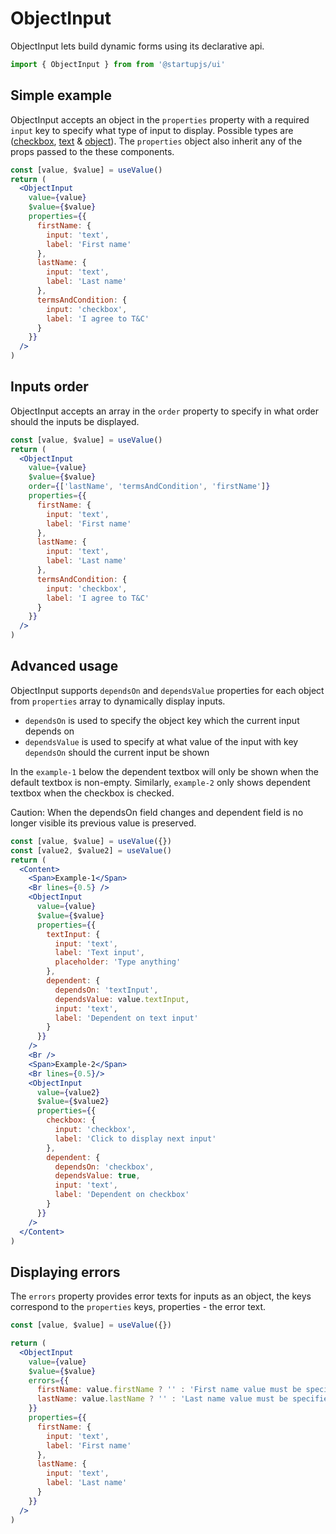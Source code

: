 
# ObjectInput

ObjectInput lets build dynamic forms using its declarative api.

```jsx
import { ObjectInput } from from '@startupjs/ui'
```

## Simple example

ObjectInput accepts an object in the `properties` property with a required `input` key to specify what type of input to display. Possible types are ([сheckbox](/docs/components/Checkbox), [text](/docs/components/TextInput) & [object](/docs/components/ObjectInput)). The `properties` object also inherit any of the props passed to the these components.

```jsx example
const [value, $value] = useValue()
return (
  <ObjectInput
    value={value}
    $value={$value}
    properties={{
      firstName: {
        input: 'text',
        label: 'First name'
      },
      lastName: {
        input: 'text',
        label: 'Last name'
      },
      termsAndCondition: {
        input: 'checkbox',
        label: 'I agree to T&C'
      }
    }}
  />
)
```

## Inputs order

ObjectInput accepts an array in the `order` property to specify in what order should the inputs be displayed.

```jsx example
const [value, $value] = useValue()
return (
  <ObjectInput
    value={value}
    $value={$value}
    order={['lastName', 'termsAndCondition', 'firstName']}
    properties={{
      firstName: {
        input: 'text',
        label: 'First name'
      },
      lastName: {
        input: 'text',
        label: 'Last name'
      },
      termsAndCondition: {
        input: 'checkbox',
        label: 'I agree to T&C'
      }
    }}
  />
)
```

## Advanced usage

ObjectInput supports `dependsOn` and `dependsValue` properties for each object from `properties` array to dynamically display inputs.

- `dependsOn` is used to specify the object key which the current input depends on
- `dependsValue` is used to specify at what value of the input with key `dependsOn` should the current input be shown

In the `example-1` below the dependent textbox will only be shown when the default textbox is non-empty. Similarly, `example-2` only shows dependent textbox when the checkbox is checked.

Caution: When the dependsOn field changes and dependent field is no longer visible its previous value is preserved.

```jsx example
const [value, $value] = useValue({})
const [value2, $value2] = useValue()
return (
  <Content>
    <Span>Example-1</Span>
    <Br lines={0.5} />
    <ObjectInput
      value={value}
      $value={$value}
      properties={{
        textInput: {
          input: 'text',
          label: 'Text input',
          placeholder: 'Type anything'
        },
        dependent: {
          dependsOn: 'textInput',
          dependsValue: value.textInput,
          input: 'text',
          label: 'Dependent on text input'
        }
      }}
    />
    <Br />
    <Span>Example-2</Span>
    <Br lines={0.5}/>
    <ObjectInput
      value={value2}
      $value={$value2}
      properties={{
        checkbox: {
          input: 'checkbox',
          label: 'Click to display next input'
        },
        dependent: {
          dependsOn: 'checkbox',
          dependsValue: true,
          input: 'text',
          label: 'Dependent on checkbox'
        }
      }}
    />
  </Content>
)
```

## Displaying errors

The `errors` property provides error texts for inputs as an object, the keys correspond to the `properties` keys, properties - the error text.

```jsx example
const [value, $value] = useValue({})

return (
  <ObjectInput
    value={value}
    $value={$value}
    errors={{
      firstName: value.firstName ? '' : 'First name value must be specified',
      lastName: value.lastName ? '' : 'Last name value must be specified'
    }}
    properties={{
      firstName: {
        input: 'text',
        label: 'First name'
      },
      lastName: {
        input: 'text',
        label: 'Last name'
      }
    }}
  />
)
```

